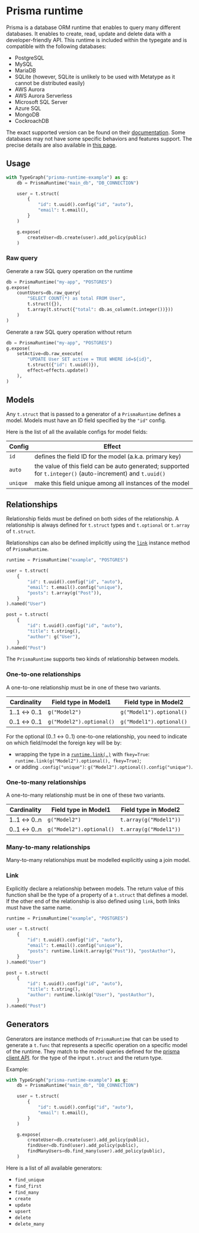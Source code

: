 # Prisma runtime

Prisma is a database ORM runtime that enables to query many different databases. It enables to create, read, update and delete data with a developer-friendly API. This runtime is included within the typegate and is compatible with the following databases:

- PostgreSQL
- MySQL
- MariaDB
- SQLite (however, SQLite is unlikely to be used with Metatype as it cannot be distributed easily)
- AWS Aurora
- AWS Aurora Serverless
- Microsoft SQL Server
- Azure SQL
- MongoDB
- CockroachDB

The exact supported version can be found on their [documentation](https://www.prisma.io/docs/reference/database-reference/supported-databases). Some databases may not have some specific behaviors and features support. The precise details are also available in [this page](https://www.prisma.io/docs/reference/database-reference/database-features).

## Usage

```python
with TypeGraph("prisma-runtime-example") as g:
    db = PrismaRuntime("main_db", "DB_CONNECTION")

    user = t.struct(
        {
            "id": t.uuid().config("id", "auto"),
            "email": t.email(),
        }
    )

    g.expose(
        createUser=db.create(user).add_policy(public)
    )
```

### Raw query

Generate a raw SQL query operation on the runtime

```python
db = PrismaRuntime("my-app", "POSTGRES")
g.expose(
    countUsers=db.raw_query(
        "SELECT COUNT(*) as total FROM User",
        t.struct({}),
        t.array(t.struct({"total": db.as_column(t.integer())}))
    )
)
```

Generate a raw SQL query operation without return

```python
db = PrismaRuntime("my-app", "POSTGRES")
g.expose(
    setActive=db.raw_execute(
        "UPDATE User SET active = TRUE WHERE id=${id}",
        t.struct({"id": t.uuid()}),
        effect=effects.update()
    ),
)
```

## Models

Any `t.struct` that is passed to a generator of a `PrismaRuntime`
defines a model. Models must have an ID field specified by the `"id"` config.

Here is the list of all the available configs for model fields:

| Config   | Effect                                                                                                     |
| -------- | ---------------------------------------------------------------------------------------------------------- |
| `id`     | defines the field ID for the model (a.k.a. primary key)                                                    |
| `auto`   | the value of this field can be auto generated; supported for `t.integer()` (auto-increment) and `t.uuid()` |
| `unique` | make this field unique among all instances of the model                                                    |

## Relationships

Relationship fields must be defined on both sides of the relationship.
A relationship is always defined for `t.struct` types and `t.optional` or
`t.array` of `t.struct`.

Relationships can also be defined implicitly using the [`link`](#link) instance method
of `PrismaRuntime`.

```python
runtime = PrismaRuntime("example", "POSTGRES")

user = t.struct(
    {
        "id": t.uuid().config("id", "auto"),
        "email": t.email().config("unique"),
        "posts": t.array(g("Post")),
    }
).named("User")

post = t.struct(
    {
        "id": t.uuid().config("id", "auto"),
        "title": t.string(),
        "author": g("User"),
    }
).named("Post")
```

The `PrismaRuntime` supports two kinds of relationship between models.

### One-to-one relationships

A one-to-one relationship must be in one of these two variants.

| Cardinality | Field type in Model1     | Field type in Model2     |
| ----------- | ------------------------ | ------------------------ |
| 1..1 ↔ 0..1 | `g("Model2")`            | `g("Model1").optional()` |
| 0..1 ↔ 0..1 | `g("Model2").optional()` | `g("Model1").optional()` |

For the optional (0..1 ↔ 0..1) one-to-one relationship,
you need to indicate on which field/model the foreign key will be by:

- wrapping the type in a [`runtime.link(.)`](#link) with `fkey=True`:
  `runtime.link(g("Model2").optional(), fkey=True)`;<br/>
- or adding `.config("unique")`: `g("Model2").optional().config("unique")`.

### One-to-many relationships

A one-to-many relationship must be in one of these two variants.

| Cardinality | Field type in Model1     | Field type in Model2   |
| ----------- | ------------------------ | ---------------------- |
| 1..1 ↔ 0..n | `g("Model2")`            | `t.array(g("Model1"))` |
| 0..1 ↔ 0..n | `g("Model2").optional()` | `t.array(g("Model1"))` |

### Many-to-many relationships

Many-to-many relationships must be modelled explicitly using a join model.

### Link

Explicitly declare a relationship between models. The return value of
this function shall be the type of a property of a `t.struct` that
defines a model. If the other end of the relationship is also defined using `link`,
both links must have the same name.

```python
runtime = PrismaRuntime("example", "POSTGRES")

user = t.struct(
    {
        "id": t.uuid().config("id", "auto"),
        "email": t.email().config("unique"),
        "posts": runtime.link(t.array(g("Post")), "postAuthor"),
    }
).named("User")

post = t.struct(
    {
        "id": t.uuid().config("id", "auto"),
        "title": t.string(),
        "author": runtime.link(g("User"), "postAuthor"),
    }
).named("Post")
```

## Generators

Generators are instance methods of `PrismaRuntime` that can be used
to generate a `t.func` that represents a specific operation on a specific
model of the runtime. They match to the model queries defined for the
[prisma client API](https://www.prisma.io/docs/reference/api-reference/prisma-client-reference).
for the type of the input `t.struct` and the return type.

Example:

```python
with TypeGraph("prisma-runtime-example") as g:
    db = PrismaRuntime("main_db", "DB_CONNECTION")

    user = t.struct(
        {
            "id": t.uuid().config("id", "auto"),
            "email": t.email(),
        }
    )

    g.expose(
        createUser=db.create(user).add_policy(public),
        findUser=db.find(user).add_policy(public),
        findManyUsers=db.find_many(user).add_policy(public),
    )
```

Here is a list of all available generators:

- `find_unique`
- `find_first`
- `find_many`
- `create`
- `update`
- `upsert`
- `delete`
- `delete_many`
